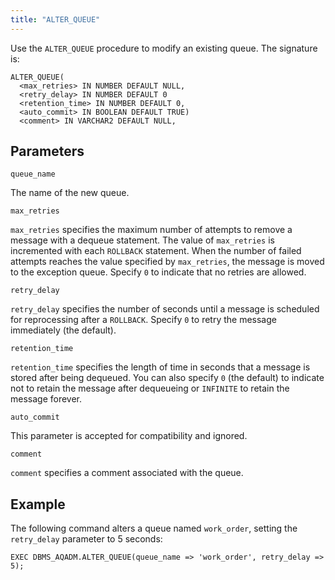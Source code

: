 ```yaml
---
title: "ALTER_QUEUE"
---
```


Use the `ALTER_QUEUE` procedure to modify an existing queue. The signature is:

```text
ALTER_QUEUE(
  <max_retries> IN NUMBER DEFAULT NULL,
  <retry_delay> IN NUMBER DEFAULT 0
  <retention_time> IN NUMBER DEFAULT 0,
  <auto_commit> IN BOOLEAN DEFAULT TRUE)
  <comment> IN VARCHAR2 DEFAULT NULL,
```

## Parameters

`queue_name`

 The name of the new queue.

`max_retries`

 `max_retries` specifies the maximum number of attempts to remove a message with a dequeue statement. The value of `max_retries` is incremented with each `ROLLBACK` statement. When the number of failed attempts reaches the value specified by `max_retries`, the message is moved to the exception queue. Specify `0` to indicate that no retries are allowed.

`retry_delay`

 `retry_delay` specifies the number of seconds until a message is scheduled for reprocessing after a `ROLLBACK`. Specify `0` to retry the message immediately (the default).

`retention_time`

 `retention_time` specifies the length of time in seconds that a message is stored after being dequeued. You can also specify `0` (the default) to indicate not to retain the message after dequeueing or `INFINITE` to retain the message forever.

`auto_commit`

 This parameter is accepted for compatibility and ignored.

`comment`

 `comment` specifies a comment associated with the queue.

## Example

The following command alters a queue named `work_order`, setting the `retry_delay` parameter to 5 seconds:

```text
EXEC DBMS_AQADM.ALTER_QUEUE(queue_name => 'work_order', retry_delay => 5);
```
